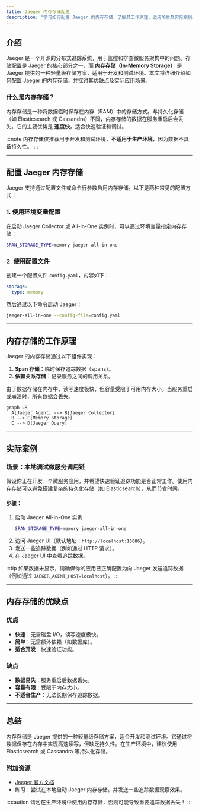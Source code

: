 ```yaml
---
title: Jaeger 内存存储配置
description: "学习如何配置 Jaeger 的内存存储，了解其工作原理、适用场景及实际案例。"
---
```


## 介绍

Jaeger 是一个开源的分布式追踪系统，用于监控和排查微服务架构中的问题。存储配置是 Jaeger 的核心部分之一，而 **内存存储（In-Memory Storage）** 是 Jaeger 提供的一种轻量级存储方案，适用于开发和测试环境。本文将详细介绍如何配置 Jaeger 的内存存储，并探讨其优缺点及实际应用场景。

### 什么是内存存储？

内存存储是一种将数据临时保存在内存（RAM）中的存储方式。与持久化存储（如 Elasticsearch 或 Cassandra）不同，内存存储的数据在服务重启后会丢失。它的主要优势是 **速度快**，适合快速验证和调试。

:::note
内存存储仅推荐用于开发和测试环境，**不适用于生产环境**，因为数据不具备持久性。
:::

---

## 配置 Jaeger 内存存储

Jaeger 支持通过配置文件或命令行参数启用内存存储。以下是两种常见的配置方式：

### 1. 使用环境变量配置

在启动 Jaeger Collector 或 All-in-One 实例时，可以通过环境变量指定内存存储：

```bash
SPAN_STORAGE_TYPE=memory jaeger-all-in-one
```

### 2. 使用配置文件

创建一个配置文件 `config.yaml`，内容如下：

```yaml
storage:
  type: memory
```

然后通过以下命令启动 Jaeger：

```bash
jaeger-all-in-one --config-file=config.yaml
```

---

## 内存存储的工作原理

Jaeger 的内存存储通过以下组件实现：

1. **Span 存储**：临时保存追踪数据（spans）。
2. **依赖关系存储**：记录服务之间的调用关系。

由于数据存储在内存中，读写速度极快，但容量受限于可用内存大小。当服务重启或崩溃时，所有数据会丢失。

```mermaid
graph LR
  A[Jaeger Agent] --> B[Jaeger Collector]
  B --> C[Memory Storage]
  C --> D[Jaeger Query]
```

---

## 实际案例

### 场景：本地调试微服务调用链

假设你正在开发一个微服务应用，并希望快速验证追踪功能是否正常工作。使用内存存储可以避免搭建复杂的持久化存储（如 Elasticsearch），从而节省时间。

#### 步骤：
1. 启动 Jaeger All-in-One 实例：
   ```bash
   SPAN_STORAGE_TYPE=memory jaeger-all-in-one
   ```
2. 访问 Jaeger UI（默认地址：`http://localhost:16686`）。
3. 发送一些追踪数据（例如通过 HTTP 请求）。
4. 在 Jaeger UI 中查看追踪数据。

:::tip
如果数据未显示，请确保你的应用已正确配置为向 Jaeger 发送追踪数据（例如通过 `JAEGER_AGENT_HOST=localhost`）。
:::

---

## 内存存储的优缺点

### 优点
- **快速**：无需磁盘 I/O，读写速度极快。
- **简单**：无需额外依赖（如数据库）。
- **适合开发**：快速验证功能。

### 缺点
- **数据易失**：服务重启后数据丢失。
- **容量有限**：受限于内存大小。
- **不适合生产**：无法长期保存追踪数据。

---

## 总结

内存存储是 Jaeger 提供的一种轻量级存储方案，适合开发和测试环境。它通过将数据保存在内存中实现高速读写，但缺乏持久性。在生产环境中，建议使用 Elasticsearch 或 Cassandra 等持久化存储。

### 附加资源
- [Jaeger 官方文档](https://www.jaegertracing.io/docs/)
- 练习：尝试在本地启动 Jaeger 内存存储，并发送一些追踪数据观察效果。

:::caution
请勿在生产环境中使用内存存储，否则可能导致重要追踪数据丢失！
:::